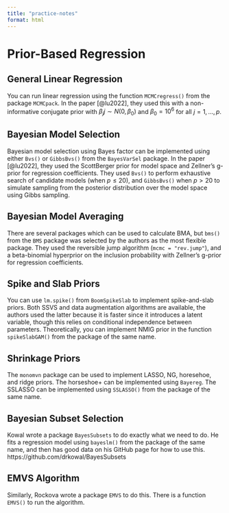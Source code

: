 ```yaml
---
title: "practice-notes"
format: html
---
```


# Prior-Based Regression

## General Linear Regression

You can run linear regression using the function `MCMCregress()` from the package `MCMCpack`. In the paper [@lu2022], they used this with a non-informative conjugate prior with $\beta_j j\sim N(0, \beta_0)$ and $\beta_0 = 10^6$ for all $j = 1, \dots, p$.


## Bayesian Model Selection

Bayesian model selection using Bayes factor can be implemented using either `Bvs()` or `GibbsBvs()` from the `BayesVarSel` package. In the paper [@lu2022], they used the ScottBerger prior for model space and Zellner's g-prior for regression coefficients. They used `Bvs()` to perform exhaustive search of candidate models (when $p \leq 20$), and `GibbsBvs()` when $p > 20$ to simulate sampling from the posterior distribution over the model space using Gibbs sampling.


## Bayesian Model Averaging

There are several packages which can be used to calculate BMA, but `bms()` from the `BMS` package was selected by the authors as the most flexible package. They used the reversible jump algorithm (`mcmc = "rev.jump"`), and a beta-binomial hyperprior on the inclusion probability with Zellner's g-prior for regression coefficients.

## Spike and Slab Priors

You can use `lm.spike()` from `BoomSpikeSlab` to implement spike-and-slab priors. Both SSVS and data augmentation algorithms are available, the authors used the latter because it is faster since it introduces a latent variable, though this relies on conditional independence between parameters. Theoretically, you can implement NMIG prior in the function `spikeSlabGAM()` from the package of the same name.

## Shrinkage Priors

The `monomvn` package can be used to implement LASSO, NG, horesehoe, and ridge priors. The horseshoe+ can be implemented using `Bayereg`. The SSLASSO can be implemented using `SSLASSO()` from the package of the same name.

## Bayesian Subset Selection

Kowal wrote a package `BayesSubsets` to do exactly what we need to do. He fits a regression model using `bayeslm()` from the package of the same name, and then has good data on his GitHub page for how to use this. https://github.com/drkowal/BayesSubsets

## EMVS Algorithm

Similarly, Rockova wrote a package `EMVS` to do this. There is a function `EMVS()` to run the algorithm.

